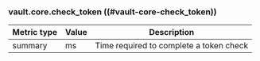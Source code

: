 ### vault.core.check_token ((#vault-core-check_token))

Metric type | Value | Description
----------- | ----- | -----------
summary     | ms    | Time required to complete a token check